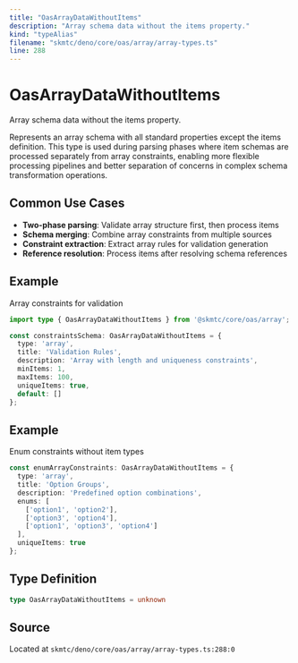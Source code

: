 ```yaml
---
title: "OasArrayDataWithoutItems"
description: "Array schema data without the items property."
kind: "typeAlias"
filename: "skmtc/deno/core/oas/array/array-types.ts"
line: 288
---
```


# OasArrayDataWithoutItems

Array schema data without the items property.

Represents an array schema with all standard properties except the items definition.
This type is used during parsing phases where item schemas are processed separately
from array constraints, enabling more flexible processing pipelines and better
separation of concerns in complex schema transformation operations.

## Common Use Cases

- **Two-phase parsing**: Validate array structure first, then process items
- **Schema merging**: Combine array constraints from multiple sources
- **Constraint extraction**: Extract array rules for validation generation
- **Reference resolution**: Process items after resolving schema references


## Example

Array constraints for validation
```typescript
import type { OasArrayDataWithoutItems } from '@skmtc/core/oas/array';

const constraintsSchema: OasArrayDataWithoutItems = {
  type: 'array',
  title: 'Validation Rules',
  description: 'Array with length and uniqueness constraints',
  minItems: 1,
  maxItems: 100,
  uniqueItems: true,
  default: []
};
```


## Example

Enum constraints without item types
```typescript
const enumArrayConstraints: OasArrayDataWithoutItems = {
  type: 'array',
  title: 'Option Groups',
  description: 'Predefined option combinations',
  enums: [
    ['option1', 'option2'],
    ['option3', 'option4'],
    ['option1', 'option3', 'option4']
  ],
  uniqueItems: true
};
```

## Type Definition

```typescript
type OasArrayDataWithoutItems = unknown
```

## Source

Located at `skmtc/deno/core/oas/array/array-types.ts:288:0`
